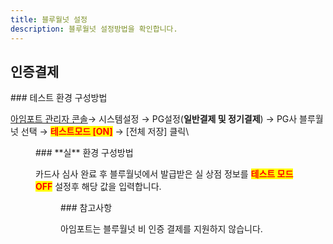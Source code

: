 ```yaml
---
title: 블루월넛 설정
description: 블루월넛 설정방법을 확인합니다.
---
```




## 인증결제

<Tabs>
<Tab title="테스트 결제">
### 테스트 환경 구성방법

[아임포트 관리자 콘솔](https://admin.iamport.kr/)→ 시스템설정 → PG설정(**일반결제 및 정기결제**) → PG사 블루월넛 선택 → <mark style="color:red;">**테스트모드 \[ON]**</mark> → \[전체 저장] 클릭\


<Figure src="/gitbook-assets/en/image (240).png" caption="테스트 설정 예시" />

</Tab>

<Tab title="실 결제">
### **실** 환경 구성방법

카드사 심사 완료 후 블루월넛에서  발급받은 실 상점 정보를 <mark style="color:red;">**테스트 모드 OFF**</mark> 설정후 해당 값을 입력합니다.



<Figure src="/gitbook-assets/en/image (165).png" caption="실계정 설정 예시" />

</Tab>
</Tabs>

<Hint style="success">
### 참고사항

아임포트는 블루월넛 비 인증 결제를 지원하지 않습니다.

</Hint>
